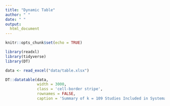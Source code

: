```yaml
---
title: "Dynamic Table"
author: " "
date: " "
output:
  html_document
---
```


```r
knitr::opts_chunk$set(echo = TRUE)
```

```r
library(readxl)
library(tidyverse)
library(DT)
```

```r
data <- read_excel("data/table.xlsx")
```

```r
DT::datatable(data, 
              width = 3000,
              class = 'cell-border stripe', 
              rownames = FALSE,
              caption = 'Summary of k = 109 Studies Included in Systematic Review.')
```

